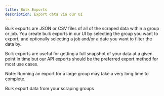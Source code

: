 ---
title: Bulk Exports
description: Export data via our UI
---

Bulk exports are JSON or CSV files of all of the scraped data within a group or job.
You create bulk exports in our UI by selecting the group you want to export, and optionally selecting a job and/or a date you want to filter the data by.

Bulk exports are useful for getting a full snapshot of your data at a given point in time but our API exports should be the preferred export method for most use cases.

<Warning>Note: Running an export for a large group may take a very long time to complete.</Warning>

<CardGroup cols={1}>
  <Card title="Reworkd Exports Page" icon="files" href="https://app.reworkd.ai/exports">
    Bulk export data from your scraping groups
  </Card>
</CardGroup>
